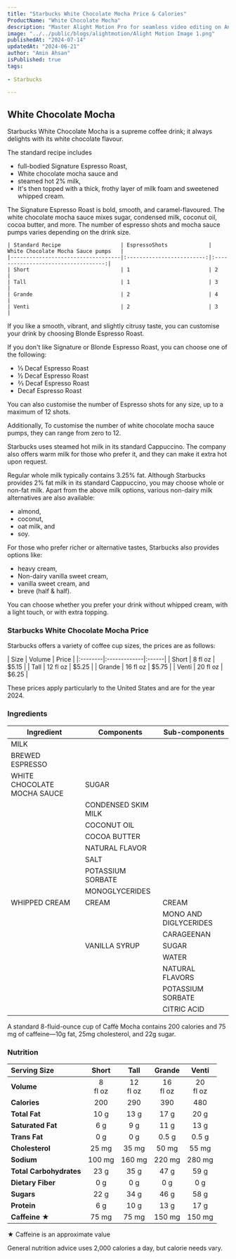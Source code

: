 ```yaml
---
title: "Starbucks White Chocolate Mocha Price & Calories"
ProductName: "White Chocolate Mocha" 
description: "Master Alight Motion Pro for seamless video editing on Android, iOS, and Tablets with our ultimate guide, unlocking advanced features and elevating your skills in 2024!"
image: "../../public/blogs/alightmotion/Alight Motion Image 1.png"
publishedAt: "2024-07-14"
updatedAt: "2024-06-21"
author: "Amin Ahsan"
isPublished: true
tags:
 
- Starbucks
      
---
```


 
## White Chocolate Mocha 
  
Starbucks White Chocolate Mocha is a supreme coffee drink; it always delights with its white chocolate flavour.

The standard recipe includes
- full-bodied Signature Espresso Roast,
- White chocolate mocha sauce and
- steamed hot 2% milk,
- It's then topped with a thick, frothy layer of milk foam and sweetened whipped cream.

The Signature Espresso Roast is bold, smooth, and caramel-flavoured. The white chocolate mocha sauce mixes sugar, condensed milk, coconut oil, cocoa butter, and more. The number of espresso shots and mocha sauce pumps varies depending on the drink size.

    | Standard Recipe                   | EspressoShots             | White Chocolate Mocha Sauce pumps   |
    |-----------------------------------|:-------------------------:|:-----------------------------------:| 
    | Short                             | 1                         | 2                                   |
    | Tall                              | 1                         | 3                                   |
    | Grande                            | 2                         | 4                                   |
    | Venti                             | 2                         | 3                                   |

If you like a smooth, vibrant, and slightly citrusy taste, you can customise your drink by choosing Blonde Espresso Roast.

If you don't like Signature or Blonde Espresso Roast, you can choose one of the following:

- ⅓ Decaf Espresso Roast
- ½ Decaf Espresso Roast
- ⅔ Decaf Espresso Roast
- Decaf Espresso Roast

You can also customise the number of Espresso shots for any size, up to a maximum of 12 shots.

Additionally, To customise the number of white chocolate mocha sauce pumps, they can range from zero to 12.

Starbucks uses steamed hot milk in its standard Cappuccino. The company also offers warm milk for those who prefer it, and they can make it extra hot upon request.

Regular whole milk typically contains 3.25% fat. Although Starbucks provides 2% fat milk in its standard Cappuccino, you may choose whole or non-fat milk.
Apart from the above milk options, various non-dairy milk alternatives are also available:

- almond,
- coconut,
- oat milk, and
- soy.

For those who prefer richer or alternative tastes, Starbucks also provides options like:
- heavy cream,
- Non-dairy vanilla sweet cream,
- vanilla sweet cream, and
- breve (half & half).

You can choose whether you prefer your drink without whipped cream, with a light touch, or with extra topping.

### Starbucks White Chocolate Mocha Price

Starbucks offers a variety of coffee cup sizes, the prices are as follows:

<div style={{width:"300px"}}>
| Size    |   Volume     | Price |
|:--------|:-------------|:------|
| Short   | 8 fl oz      | $5.15 |
| Tall    | 12 fl oz     | $5.25 |
| Grande  | 16 fl oz     | $5.75 |
| Venti   | 20 fl oz     | $6.25 |
</div>

These prices apply particularly to the United States and are for the year 2024.

### Ingredients
| Ingredient              | Components                         | Sub-components  |
|-------------------------|------------------------------------|-----------------|
| MILK                    |                                    |                 |
| BREWED ESPRESSO         |                                    |                 |
| WHITE CHOCOLATE MOCHA SAUCE   | SUGAR                        |                 |
|                         | CONDENSED SKIM MILK                |                 |
|                         | COCONUT OIL                        |                 |
|                         | COCOA BUTTER                       |                 |
|                         | NATURAL FLAVOR                     |                 |
|                         | SALT                               |                 |
|                         | POTASSIUM SORBATE                  |                 |
|                         | MONOGLYCERIDES                     |                 |
| WHIPPED CREAM           | CREAM                              | CREAM           |
|                         |                                    | MONO AND DIGLYCERIDES |
|                         |                                    | CARAGEENAN |
|                         | VANILLA SYRUP                      | SUGAR                 |
|                         |                                    | WATER |
|                         |                                    | NATURAL FLAVORS |
|                         |                                    | POTASSIUM SORBATE |
|                         |                                    | CITRIC ACID |


A standard 8-fluid-ounce cup of Caffè Mocha contains 200 calories and 75 mg of caffeine—10g fat, 25mg cholesterol, and 22g sugar.  

### Nutrition

|  Serving Size	            | Short          | Tall        | Grande   | Venti    |
|:--------------------------|:--------------:|:-----------:|:--------:|:--------:|
| **Volume**                | 8 <br/> fl oz  | 12 <br/> fl oz |  16 <br/> fl oz | 20 <br/> fl oz |
| **Calories**              | 200              | 290          | 390       | 480       |
| **Total Fat**             | 10 g            | 13 g         | 17 g      | 20 g      |
| **Saturated Fat**         | 6 g            | 9 g         | 11 g      | 13 g      |
| **Trans Fat**             | 0 g            | 0 g         | 0.5 g      | 0.5 g      |
| **Cholesterol**           | 25 mg           | 35 mg        | 50 mg     | 55 mg     |
| **Sodium**                | 100 mg           | 160 mg       | 220 mg    | 280 mg    | 
| **Total Carbohydrates**   | 23 g            | 35 g         | 47 g      | 59 g      |
| **Dietary Fiber**         | 0 g            | 0 g         | 0 g      | 0 g      |
| **Sugars**                | 22 g            | 34 g         | 46 g      | 58 g      |
| **Protein**               | 6 g            | 10 g         | 13 g      | 17 g      |
| **Caffeine ★**            | 75 mg          | 75 mg      | 150 mg   | 150 mg   |

★ Caffeine is an approximate value

General nutrition advice uses 2,000 calories a day, but calorie needs vary.